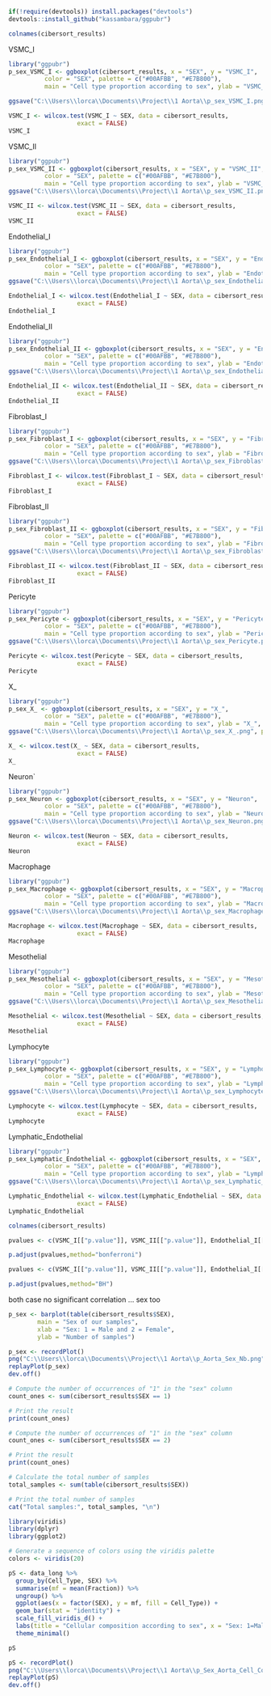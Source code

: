 ```{r}
if(!require(devtools)) install.packages("devtools")
devtools::install_github("kassambara/ggpubr")
```

```{r}
colnames(cibersort_results)
```

VSMC_I
```{r}
library("ggpubr")
p_sex_VSMC_I <- ggboxplot(cibersort_results, x = "SEX", y = "VSMC_I", 
          color = "SEX", palette = c("#00AFBB", "#E7B800"),
          main = "Cell type proportion according to sex", ylab = "VSMC_I", xlab = "SEX")

ggsave("C:\\Users\\lorca\\Documents\\Project\\1 Aorta\\p_sex_VSMC_I.png", plot = p_sex_VSMC_I)
```
```{r}
VSMC_I <- wilcox.test(VSMC_I ~ SEX, data = cibersort_results,
                   exact = FALSE)
VSMC_I
```

VSMC_II
```{r}
library("ggpubr")
p_sex_VSMC_II <- ggboxplot(cibersort_results, x = "SEX", y = "VSMC_II", 
          color = "SEX", palette = c("#00AFBB", "#E7B800"),
          main = "Cell type proportion according to sex", ylab = "VSMC_II", xlab = "SEX")
ggsave("C:\\Users\\lorca\\Documents\\Project\\1 Aorta\\p_sex_VSMC_II.png", plot = p_sex_VSMC_II)
```
```{r}
VSMC_II <- wilcox.test(VSMC_II ~ SEX, data = cibersort_results,
                   exact = FALSE)
VSMC_II
```

Endothelial_I 
```{r}
library("ggpubr")
p_sex_Endothelial_I <- ggboxplot(cibersort_results, x = "SEX", y = "Endothelial_I", 
          color = "SEX", palette = c("#00AFBB", "#E7B800"),
          main = "Cell type proportion according to sex", ylab = "Endothelial_I", xlab = "SEX")
ggsave("C:\\Users\\lorca\\Documents\\Project\\1 Aorta\\p_sex_Endothelial_I.png", plot = p_sex_Endothelial_I)
```
```{r}
Endothelial_I <- wilcox.test(Endothelial_I ~ SEX, data = cibersort_results,
                   exact = FALSE)
Endothelial_I
```

Endothelial_II
```{r}
library("ggpubr")
p_sex_Endothelial_II <- ggboxplot(cibersort_results, x = "SEX", y = "Endothelial_II", 
          color = "SEX", palette = c("#00AFBB", "#E7B800"),
          main = "Cell type proportion according to sex", ylab = "Endothelial_II", xlab = "SEX")
ggsave("C:\\Users\\lorca\\Documents\\Project\\1 Aorta\\p_sex_Endothelial_II.png", plot = p_sex_Endothelial_II)
```
```{r}
Endothelial_II <- wilcox.test(Endothelial_II ~ SEX, data = cibersort_results,
                   exact = FALSE)
Endothelial_II
```

Fibroblast_I
```{r}
library("ggpubr")
p_sex_Fibroblast_I <- ggboxplot(cibersort_results, x = "SEX", y = "Fibroblast_I", 
          color = "SEX", palette = c("#00AFBB", "#E7B800"),
          main = "Cell type proportion according to sex", ylab = "Fibroblast_I", xlab = "SEX")
ggsave("C:\\Users\\lorca\\Documents\\Project\\1 Aorta\\p_sex_Fibroblast_I.png", plot = p_sex_Fibroblast_I)
```
```{r}
Fibroblast_I <- wilcox.test(Fibroblast_I ~ SEX, data = cibersort_results,
                   exact = FALSE)
Fibroblast_I
```

Fibroblast_II
```{r}
library("ggpubr")
p_sex_Fibroblast_II <- ggboxplot(cibersort_results, x = "SEX", y = "Fibroblast_II", 
          color = "SEX", palette = c("#00AFBB", "#E7B800"),
          main = "Cell type proportion according to sex", ylab = "Fibroblast_II", xlab = "SEX")
ggsave("C:\\Users\\lorca\\Documents\\Project\\1 Aorta\\p_sex_Fibroblast_II.png", plot = p_sex_Fibroblast_II)
```
```{r}
Fibroblast_II <- wilcox.test(Fibroblast_II ~ SEX, data = cibersort_results,
                   exact = FALSE)
Fibroblast_II
```

Pericyte
```{r}
library("ggpubr")
p_sex_Pericyte <- ggboxplot(cibersort_results, x = "SEX", y = "Pericyte", 
          color = "SEX", palette = c("#00AFBB", "#E7B800"),
          main = "Cell type proportion according to sex", ylab = "Pericyte", xlab = "SEX")
ggsave("C:\\Users\\lorca\\Documents\\Project\\1 Aorta\\p_sex_Pericyte.png", plot = p_sex_Pericyte)
```
```{r}
Pericyte <- wilcox.test(Pericyte ~ SEX, data = cibersort_results,
                   exact = FALSE)
Pericyte
```

X_
```{r}
library("ggpubr")
p_sex_X_ <- ggboxplot(cibersort_results, x = "SEX", y = "X_", 
          color = "SEX", palette = c("#00AFBB", "#E7B800"),
          main = "Cell type proportion according to sex", ylab = "X_", xlab = "SEX")
ggsave("C:\\Users\\lorca\\Documents\\Project\\1 Aorta\\p_sex_X_.png", plot = p_sex_X_)
```
```{r}
X_ <- wilcox.test(X_ ~ SEX, data = cibersort_results,
                   exact = FALSE)
X_
```

Neuron`
```{r}
library("ggpubr")
p_sex_Neuron <- ggboxplot(cibersort_results, x = "SEX", y = "Neuron", 
          color = "SEX", palette = c("#00AFBB", "#E7B800"),
          main = "Cell type proportion according to sex", ylab = "Neuron", xlab = "SEX")
ggsave("C:\\Users\\lorca\\Documents\\Project\\1 Aorta\\p_sex_Neuron.png", plot = p_sex_Neuron)
```
```{r}
Neuron <- wilcox.test(Neuron ~ SEX, data = cibersort_results,
                   exact = FALSE)
Neuron
```

Macrophage
```{r}
library("ggpubr")
p_sex_Macrophage <- ggboxplot(cibersort_results, x = "SEX", y = "Macrophage", 
          color = "SEX", palette = c("#00AFBB", "#E7B800"),
          main = "Cell type proportion according to sex", ylab = "Macrophage", xlab = "SEX")
ggsave("C:\\Users\\lorca\\Documents\\Project\\1 Aorta\\p_sex_Macrophage.png", plot = p_sex_Macrophage)
```
```{r}
Macrophage <- wilcox.test(Macrophage ~ SEX, data = cibersort_results,
                   exact = FALSE)
Macrophage
```

Mesothelial
```{r}
library("ggpubr")
p_sex_Mesothelial <- ggboxplot(cibersort_results, x = "SEX", y = "Mesothelial", 
          color = "SEX", palette = c("#00AFBB", "#E7B800"),
          main = "Cell type proportion according to sex", ylab = "Mesothelial", xlab = "SEX")
ggsave("C:\\Users\\lorca\\Documents\\Project\\1 Aorta\\p_sex_Mesothelial.png", plot = p_sex_Mesothelial)
```
```{r}
Mesothelial <- wilcox.test(Mesothelial ~ SEX, data = cibersort_results,
                   exact = FALSE)
Mesothelial
```

Lymphocyte
```{r}
library("ggpubr")
p_sex_Lymphocyte <- ggboxplot(cibersort_results, x = "SEX", y = "Lymphocyte", 
          color = "SEX", palette = c("#00AFBB", "#E7B800"),
          main = "Cell type proportion according to sex", ylab = "Lymphocytes", xlab = "SEX")
ggsave("C:\\Users\\lorca\\Documents\\Project\\1 Aorta\\p_sex_Lymphocyte.png", plot = p_sex_Lymphocyte)
```
```{r}
Lymphocyte <- wilcox.test(Lymphocyte ~ SEX, data = cibersort_results,
                   exact = FALSE)
Lymphocyte
```

Lymphatic_Endothelial
```{r}
library("ggpubr")
p_sex_Lymphatic_Endothelial <- ggboxplot(cibersort_results, x = "SEX", y = "Lymphatic_Endothelial", 
          color = "SEX", palette = c("#00AFBB", "#E7B800"),
          main = "Cell type proportion according to sex", ylab = "Lymphatic_Endothelial", xlab = "SEX")
ggsave("C:\\Users\\lorca\\Documents\\Project\\1 Aorta\\p_sex_Lymphatic_Endothelial.png", plot = p_sex_Lymphatic_Endothelial)
```
```{r}
Lymphatic_Endothelial <- wilcox.test(Lymphatic_Endothelial ~ SEX, data = cibersort_results,
                   exact = FALSE)
Lymphatic_Endothelial
```

```{r}
colnames(cibersort_results)
```


```{r}
pvalues <- c(VSMC_I[["p.value"]], VSMC_II[["p.value"]], Endothelial_I[["p.value"]], Endothelial_II[["p.value"]], Fibroblast_I[["p.value"]], Fibroblast_II[["p.value"]], Pericyte[["p.value"]], X_[["p.value"]], Neuron[["p.value"]], Macrophage[["p.value"]], Mesothelial[["p.value"]], Lymphocyte[["p.value"]], Lymphatic_Endothelial[["p.value"]])

p.adjust(pvalues,method="bonferroni")
```

```{r}
pvalues <- c(VSMC_I[["p.value"]], VSMC_II[["p.value"]], Endothelial_I[["p.value"]], Endothelial_II[["p.value"]], Fibroblast_I[["p.value"]], Fibroblast_II[["p.value"]], Pericyte[["p.value"]], X_[["p.value"]], Neuron[["p.value"]], Macrophage[["p.value"]], Mesothelial[["p.value"]], Lymphocyte[["p.value"]], Lymphatic_Endothelial[["p.value"]])

p.adjust(pvalues,method="BH")
```

both case no significant correlation ... 
sex too 
```{r}
p_sex <- barplot(table(cibersort_results$SEX), 
        main = "Sex of our samples",
        xlab = "Sex: 1 = Male and 2 = Female",
        ylab = "Number of samples")

p_sex <- recordPlot()
png("C:\\Users\\lorca\\Documents\\Project\\1 Aorta\\p_Aorta_Sex_Nb.png", width = 6, height = 4, units = "in", res = 800)
replayPlot(p_sex)
dev.off()
```

```{r}
# Compute the number of occurrences of "1" in the "sex" column
count_ones <- sum(cibersort_results$SEX == 1)

# Print the result
print(count_ones)
```

```{r}
# Compute the number of occurrences of "1" in the "sex" column
count_ones <- sum(cibersort_results$SEX == 2)

# Print the result
print(count_ones)
```

```{r}
# Calculate the total number of samples
total_samples <- sum(table(cibersort_results$SEX))

# Print the total number of samples
cat("Total samples:", total_samples, "\n")

```




```{r}
library(viridis)
library(dplyr)
library(ggplot2)

# Generate a sequence of colors using the viridis palette
colors <- viridis(20)

pS <- data_long %>%
  group_by(Cell_Type, SEX) %>%
  summarise(mf = mean(Fraction)) %>%
  ungroup() %>%
  ggplot(aes(x = factor(SEX), y = mf, fill = Cell_Type)) +
  geom_bar(stat = "identity") +
  scale_fill_viridis_d() +
  labs(title = "Cellular composition according to sex", x = "Sex: 1=Male and 2=Female", y = "Fraction of Cell Types") +
  theme_minimal() 

pS

pS <- recordPlot()
png("C:\\Users\\lorca\\Documents\\Project\\1 Aorta\\p_Sex_Aorta_Cell_Comp.png", width = 6, height = 4, units = "in", res = 800)
replayPlot(pS)
dev.off()
```


